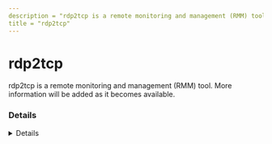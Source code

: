 ```yaml
---
description = "rdp2tcp is a remote monitoring and management (RMM) tool. More information will be added as it becomes available."
title = "rdp2tcp"
---
```




# rdp2tcp

rdp2tcp is a remote monitoring and management (RMM) tool. More information will be added as it becomes available.

### Details
<Details author={""}
         category={""}
         created={""}
         website={""}
         lastModified={"2024-02-09"}
         privileges={""}
         free={ false }
         verification={ false }
/>

#### Installation Paths
<Card code={ ["tdp2tcp.exe", "rdp2tcp.py"] }/>

#### Supported OS
<Badges color="warning" badges={ ["Windows"] }/>




### Forensic Artifacts




#### Network Artifacts
<EuiSpacer size="xl"/>
<NetworkArtifactsTable data={ [{"Description": "Known remote domains", "Domains": ["user_managed", "github.com/V-E-O/rdp2tcp"], "Ports": []}] }/>




### Detections
- Detects potential network activity of rdp2tcp RMM tool
  - [Sigma Rule](https://github.com/magicsword-io/LOLRMM/blob/main/detections/sigma/rdp2tcp_network_sigma.yml)
- Detects potential processes activity of rdp2tcp RMM tool
  - [Sigma Rule](https://github.com/magicsword-io/LOLRMM/blob/main/detections/sigma/rdp2tcp_processes_sigma.yml)

### References
- [github.com/V-E-O/rdp2tcp](github.com/V-E-O/rdp2tcp)

